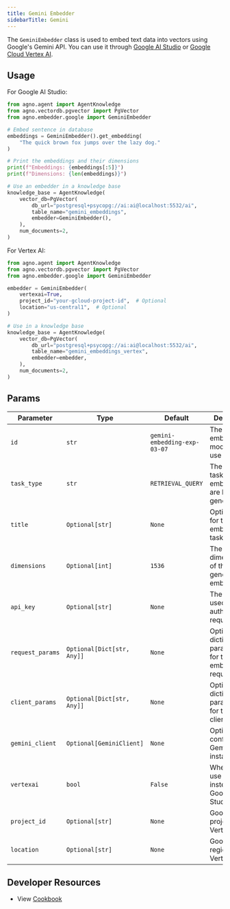 ```yaml
---
title: Gemini Embedder
sidebarTitle: Gemini
---
```


The `GeminiEmbedder` class is used to embed text data into vectors using Google's Gemini API. You can use it through [Google AI Studio](https://ai.google.dev/aistudio) or [Google Cloud Vertex AI](https://cloud.google.com/vertex-ai/generative-ai/docs/overview).

## Usage

For Google AI Studio:

```python
from agno.agent import AgentKnowledge
from agno.vectordb.pgvector import PgVector
from agno.embedder.google import GeminiEmbedder

# Embed sentence in database
embeddings = GeminiEmbedder().get_embedding(
    "The quick brown fox jumps over the lazy dog."
)

# Print the embeddings and their dimensions
print(f"Embeddings: {embeddings[:5]}")
print(f"Dimensions: {len(embeddings)}")

# Use an embedder in a knowledge base
knowledge_base = AgentKnowledge(
    vector_db=PgVector(
        db_url="postgresql+psycopg://ai:ai@localhost:5532/ai",
        table_name="gemini_embeddings",
        embedder=GeminiEmbedder(),
    ),
    num_documents=2,
)
```

For Vertex AI:

```python
from agno.agent import AgentKnowledge
from agno.vectordb.pgvector import PgVector
from agno.embedder.google import GeminiEmbedder

embedder = GeminiEmbedder(
    vertexai=True,
    project_id="your-gcloud-project-id",  # Optional
    location="us-central1",  # Optional
)

# Use in a knowledge base
knowledge_base = AgentKnowledge(
    vector_db=PgVector(
        db_url="postgresql+psycopg://ai:ai@localhost:5532/ai",
        table_name="gemini_embeddings_vertex",
        embedder=embedder,
    ),
    num_documents=2,
)
```

## Params

| Parameter        | Type                       | Default                        | Description                                                 |
| ---------------- | -------------------------- | ------------------------------ | ----------------------------------------------------------- |
| `id`             | `str`                      | `gemini-embedding-exp-03-07`   | The Gemini embedding model ID to use              |
| `task_type`      | `str`                      | `RETRIEVAL_QUERY`              | The type of task for which embeddings are being generated   |
| `title`          | `Optional[str]`            | `None`                         | Optional title for the embedding task                       |
| `dimensions`     | `Optional[int]`            | `1536`                         | The dimensionality of the generated embeddings              |
| `api_key`        | `Optional[str]`            | `None`                         | The API key used for authenticating requests                |
| `request_params` | `Optional[Dict[str, Any]]` | `None`                         | Optional dictionary of parameters for the embedding request |
| `client_params`  | `Optional[Dict[str, Any]]` | `None`                         | Optional dictionary of parameters for the Gemini client     |
| `gemini_client`  | `Optional[GeminiClient]`   | `None`                         | Optional pre-configured Gemini client instance              |
| `vertexai`       | `bool`                     | `False`                        | Whether to use Vertex AI instead of Google AI Studio       |
| `project_id`     | `Optional[str]`            | `None`                         | Google Cloud project ID for Vertex AI                      |
| `location`       | `Optional[str]`            | `None`                         | Google Cloud region for Vertex AI                          |

## Developer Resources
- View [Cookbook](https://github.com/agno-agi/agno/blob/main/cookbook/agent_concepts/knowledge/embedders/gemini_embedder.py)
